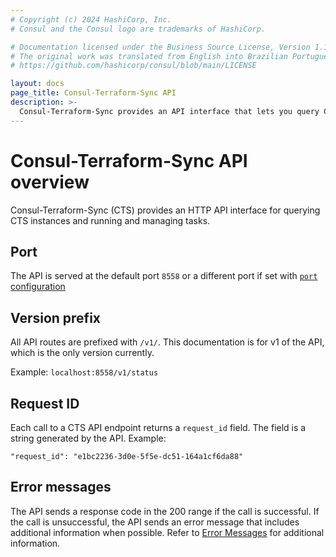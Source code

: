 ```yaml
---
# Copyright (c) 2024 HashiCorp, Inc.
# Consul and the Consul logo are trademarks of HashiCorp.

# Documentation licensed under the Business Source License, Version 1.1.
# The original work was translated from English into Brazilian Portuguese.
# https://github.com/hashicorp/consul/blob/main/LICENSE

layout: docs
page_title: Consul-Terraform-Sync API
description: >-
  Consul-Terraform-Sync provides an API interface that lets you query CTS instance health, check CTS instance status, and run CTS tasks.
---
```


# Consul-Terraform-Sync API overview

Consul-Terraform-Sync (CTS) provides an HTTP API interface for querying CTS instances and running and managing tasks.

## Port

The API is served at the default port `8558` or a different port if set with [`port` configuration](/consul/docs/automate/infrastructure/configure#port)

## Version prefix

All API routes are prefixed with `/v1/`. This documentation is for v1 of the API, which is the only version currently.

Example: `localhost:8558/v1/status`

## Request ID

Each call to a CTS API endpoint returns a `request_id` field. The field is a string generated by the API. Example:

`"request_id": "e1bc2236-3d0e-5f5e-dc51-164a1cf6da88"`

## Error messages

The API sends a response code in the 200 range if the call is successful. If the call is unsuccessful, the API sends an error message that includes additional information when possible. Refer to [Error Messages](/consul/docs/error-messages/cts) for additional information.
